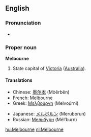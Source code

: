 ==English==

===Pronunciation===
* {{IPA|/mɛlbən̩/}}

===Proper noun===
{{wikipedia}}
'''Melbourne'''

# State capital of [[Victoria]] ([[Australia]]).

====Translations====
{{top}}
*Chinese: [[墨尔本]] (Mòěrběn)
*French: Melbourne
*Greek: [[Μελβούρνη]] (Melvoúrni)
{{mid}}
*Japanese: [[メルボルン]] (Meruborun)
*Russian: [[Мельбурн]] (Mél’burn) {{m}}
{{bottom}}

[[hu:Melbourne]]
[[nl:Melbourne]]